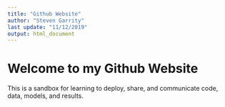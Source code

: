 ```yaml
---
title: "Github Website"
author: "Steven Garrity"
last update: "11/12/2019"
output: html_document
---
```


# Welcome to my Github Website
This is a sandbox for learning to deploy, share, and communicate code, data, models, and results.
